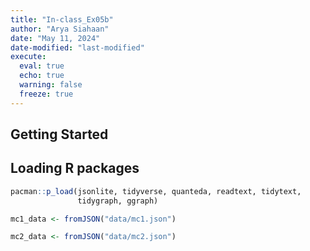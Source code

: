```yaml
---
title: "In-class_Ex05b"
author: "Arya Siahaan"
date: "May 11, 2024"
date-modified: "last-modified"
execute: 
  eval: true
  echo: true
  warning: false
  freeze: true
---
```


## **Getting Started**

## Loading R packages

```r
pacman::p_load(jsonlite, tidyverse, quanteda, readtext, tidytext,
               tidygraph, ggraph) 
```


```r
mc1_data <- fromJSON("data/mc1.json")
```

```r
mc2_data <- fromJSON("data/mc2.json")
```


